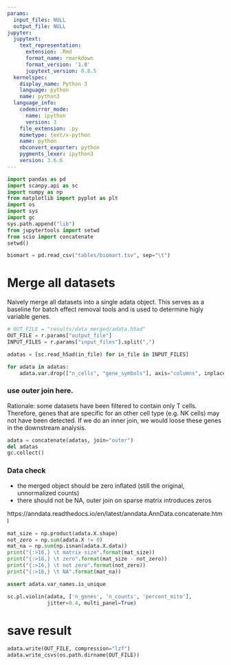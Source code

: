 ```yaml
---
params:
  input_files: NULL
  output_file: NULL
jupyter:
  jupytext:
    text_representation:
      extension: .Rmd
      format_name: rmarkdown
      format_version: '1.0'
      jupytext_version: 0.8.5
  kernelspec:
    display_name: Python 3
    language: python
    name: python3
  language_info:
    codemirror_mode:
      name: ipython
      version: 3
    file_extension: .py
    mimetype: text/x-python
    name: python
    nbconvert_exporter: python
    pygments_lexer: ipython3
    version: 3.6.6
---
```


```python
import pandas as pd
import scanpy.api as sc
import numpy as np
from matplotlib import pyplot as plt
import os
import sys
import gc
sys.path.append("lib")
from jupytertools import setwd
from scio import concatenate
setwd()
```

```python
biomart = pd.read_csv("tables/biomart.tsv", sep="\t")
```

# Merge all datasets
Naively merge all datasets into a single adata object.
This serves as a baseline for batch effect removal tools and is used to determine higly variable genes.



```python
# OUT_FILE = "results/data_merged/adata.h5ad"
OUT_FILE = r.params["output_file"]
INPUT_FILES = r.params["input_files"].split(",")
```

```python
adatas = [sc.read_h5ad(in_file) for in_file in INPUT_FILES]
```

```python
for adata in adatas:
    adata.var.drop(["n_cells", "gene_symbols"], axis="columns", inplace=True, errors="ignore")
```

### use outer join here.

Rationale: some datasets have been filtered to contain only T cells. Therefore, genes that are specific for an other cell type (e.g. NK cells) may not have been detected. If we do an inner join, we would loose these genes in the downstream analysis.

```python
adata = concatenate(adatas, join="outer")
del adatas
gc.collect()
```

### Data check
* the merged object should be zero inflated (still the original, unnormalized counts)
* there should not be NA, outer join on sparse matrix introduces zeros

https://anndata.readthedocs.io/en/latest/anndata.AnnData.concatenate.html

```python
mat_size = np.product(adata.X.shape)
not_zero = np.sum(adata.X != 0)
mat_na = np.sum(np.isnan(adata.X.data))
print("{:>16,} \t matrix size".format(mat_size))
print("{:>16,} \t zero".format(mat_size - not_zero))
print("{:>16,} \t not zero".format(not_zero))
print("{:>16,} \t NA".format(mat_na))
```

```python
assert adata.var_names.is_unique
```

```python
sc.pl.violin(adata, ['n_genes', 'n_counts', 'percent_mito'],
             jitter=0.4, multi_panel=True)
```

# save result
```python
adata.write(OUT_FILE, compression="lzf")
adata.write_csvs(os.path.dirname(OUT_FILE))
```


